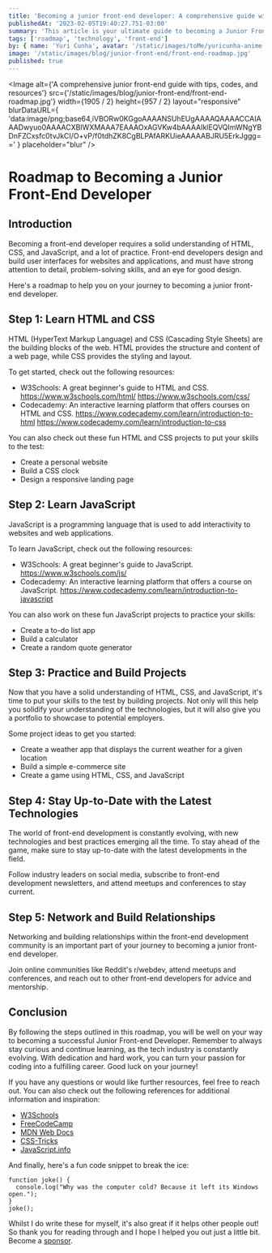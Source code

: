 ```yaml
---
title: 'Becoming a junior front-end developer: A comprehensive guide with tips, codes, and resources'
publishedAt: '2023-02-05T19:40:27.751-03:00'
summary: 'This article is your ultimate guide to becoming a Junior Front-End Developer. With tips, resources, and step-by-step guidance, this comprehensive guide will help you achieve your career goals and become a skilled Front-End Developer.'
tags: ['roadmap', 'technology', 'front-end']
by: { name: 'Yuri Cunha', avatar: '/static/images/toMe/yuricunha-anime.jpg' }
image: '/static/images/blog/junior-front-end/front-end-roadmap.jpg'
published: true
---
```


<Image
  alt={'A comprehensive junior front-end guide with tips, codes, and resources'}
  src={'/static/images/blog/junior-front-end/front-end-roadmap.jpg'}
  width={1905 / 2}
  height={957 / 2}
  layout="responsive"
  blurDataURL={
    'data:image/png;base64,iVBORw0KGgoAAAANSUhEUgAAAAQAAAACCAIAAADwyuo0AAAACXBIWXMAAA7EAAAOxAGVKw4bAAAAIklEQVQImWNgYBDnFZCxsfc0tvJkCI/O+vP/f0tdhZK8CgBLPAfARKUieAAAAABJRU5ErkJggg=='
  }
  placeholder="blur"
/>

# Roadmap to Becoming a Junior Front-End Developer

## Introduction

Becoming a front-end developer requires a solid understanding of HTML, CSS, and JavaScript, and a lot of practice. Front-end developers design and build user interfaces for websites and applications, and must have strong attention to detail, problem-solving skills, and an eye for good design.

Here's a roadmap to help you on your journey to becoming a junior front-end developer.

## Step 1: Learn HTML and CSS

HTML (HyperText Markup Language) and CSS (Cascading Style Sheets) are the building blocks of the web. HTML provides the structure and content of a web page, while CSS provides the styling and layout.

To get started, check out the following resources:

- W3Schools: A great beginner's guide to HTML and CSS.
  https://www.w3schools.com/html/
  https://www.w3schools.com/css/
- Codecademy: An interactive learning platform that offers courses on HTML and CSS.
  https://www.codecademy.com/learn/introduction-to-html
  https://www.codecademy.com/learn/introduction-to-css

You can also check out these fun HTML and CSS projects to put your skills to the test:

- Create a personal website
- Build a CSS clock
- Design a responsive landing page

## Step 2: Learn JavaScript

JavaScript is a programming language that is used to add interactivity to websites and web applications.

To learn JavaScript, check out the following resources:

- W3Schools: A great beginner's guide to JavaScript.
  https://www.w3schools.com/js/
- Codecademy: An interactive learning platform that offers a course on JavaScript.
  https://www.codecademy.com/learn/introduction-to-javascript

You can also work on these fun JavaScript projects to practice your skills:

- Create a to-do list app
- Build a calculator
- Create a random quote generator

## Step 3: Practice and Build Projects

Now that you have a solid understanding of HTML, CSS, and JavaScript, it's time to put your skills to the test by building projects. Not only will this help you solidify your understanding of the technologies, but it will also give you a portfolio to showcase to potential employers.

Some project ideas to get you started:

- Create a weather app that displays the current weather for a given location
- Build a simple e-commerce site
- Create a game using HTML, CSS, and JavaScript

## Step 4: Stay Up-to-Date with the Latest Technologies

The world of front-end development is constantly evolving, with new technologies and best practices emerging all the time. To stay ahead of the game, make sure to stay up-to-date with the latest developments in the field.

Follow industry leaders on social media, subscribe to front-end development newsletters, and attend meetups and conferences to stay current.

## Step 5: Network and Build Relationships

Networking and building relationships within the front-end development community is an important part of your journey to becoming a junior front-end developer.

Join online communities like Reddit's r/webdev, attend meetups and conferences, and reach out to other front-end developers for advice and mentorship.

## Conclusion

By following the steps outlined in this roadmap, you will be well on your way to becoming a successful Junior Front-end Developer. Remember to always stay curious and continue learning, as the tech industry is constantly evolving. With dedication and hard work, you can turn your passion for coding into a fulfilling career. Good luck on your journey!

If you have any questions or would like further resources, feel free to reach out. You can also check out the following references for additional information and inspiration:

- [W3Schools](https://www.w3schools.com/)
- [FreeCodeCamp](https://www.freecodecamp.org/)
- [MDN Web Docs](https://developer.mozilla.org/en-US/)
- [CSS-Tricks](https://css-tricks.com/)
- [JavaScript.info](https://javascript.info/)

And finally, here's a fun code snippet to break the ice:

```
function joke() {
  console.log("Why was the computer cold? Because it left its Windows open.");
}
joke();
```

<Aside type={'positive'} title={'Thank you very much for reading!'}>
  Whilst I do write these for myself, it's also great if it helps other people
  out! So thank you for reading through and I hope I helped you out just a
  little bit. Become a
  <a href="https://github.com/sponsors/isyuricunha"> sponsor</a>.
</Aside>

